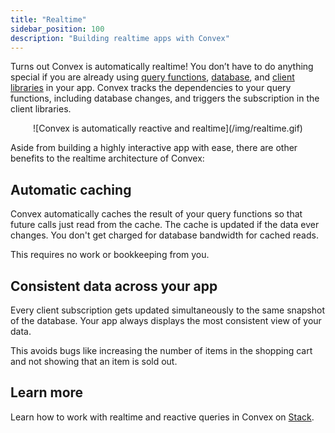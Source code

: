 ```yaml
---
title: "Realtime"
sidebar_position: 100
description: "Building realtime apps with Convex"
---
```


Turns out Convex is automatically realtime! You don’t have to do anything
special if you are already using [query functions](./functions/query-functions),
[database](./database), and [client libraries](./client/react/) in your app.
Convex tracks the dependencies to your query functions, including database
changes, and triggers the subscription in the client libraries.

<div align="center">
  ![Convex is automatically reactive and realtime](/img/realtime.gif)
</div>

Aside from building a highly interactive app with ease, there are other benefits
to the realtime architecture of Convex:

## Automatic caching

Convex automatically caches the result of your query functions so that future
calls just read from the cache. The cache is updated if the data ever changes.
You don't get charged for database bandwidth for cached reads.

This requires no work or bookkeeping from you.

## Consistent data across your app

Every client subscription gets updated simultaneously to the same snapshot of
the database. Your app always displays the most consistent view of your data.

This avoids bugs like increasing the number of items in the shopping cart and
not showing that an item is sold out.

## Learn more

Learn how to work with realtime and reactive queries in Convex on
[Stack](https://stack.convex.dev/tag/Reactivity).

<StackPosts query="reactivity" />
